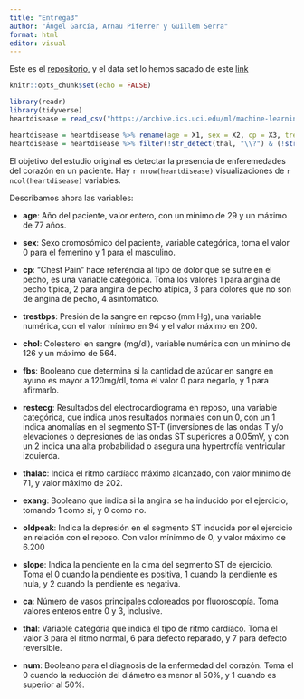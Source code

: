 ```yaml
---
title: "Entrega3"
author: "Ángel García, Arnau Piferrer y Guillem Serra"
format: html
editor: visual
---
```


<!-- Aixo per fer es beamer https://bookdown.org/yihui/rmarkdown/beamer-presentation.html -->
<!-- data set original https://archive.ics.uci.edu/dataset/45/heart+disease -->

Este es el [repositorio](https://github.com/GSMir/Entrega3), y el data set lo hemos sacado de este [link](https://archive.ics.uci.edu/dataset/45/heart+disease)

```r
knitr::opts_chunk$set(echo = FALSE)
```

```r
library(readr)
library(tidyverse)
heartdisease = read_csv("https://archive.ics.uci.edu/ml/machine-learning-databases/heart-disease/processed.cleveland.data", col_names = FALSE, show_col_types = FALSE)
```

```r
heartdisease = heartdisease %>% rename(age = X1, sex = X2, cp = X3, trestbps = X4, chol = X5, fbs = X6, restecg = X7, thalac = X8, exang = X9, oldpeak = X10, slope = X11, ca = X12, thal = X13, num = X14)
heartdisease = heartdisease %>% filter(!str_detect(thal, "\\?") & (!str_detect(ca, "\\?")))
```

El objetivo del estudio original es detectar la presencia de enferemedades del corazón en un paciente.
Hay `r nrow(heartdisease)` visualizaciones de `r ncol(heartdisease)` variables.



<!-- Cambiar nom de algunes de ses vairiables, perque tenguin mes sentit -->
Describamos ahora las variables:

* **age**: Año del paciente, valor entero, con un mínimo de 29 y un máximo de 77 años.

* **sex**: Sexo cromosómico del paciente, variable categórica, toma el valor 0 para el femenino y 1 para el masculino.

* **cp**: "Chest Pain" hace referéncia al tipo de dolor que se sufre en el pecho, es una variable categórica. Toma los valores 1 para angina de pecho típica, 2 para angina de pecho atípica, 3 para dolores que no son de angina de pecho, 4 asintomático.

* **trestbps**: Presión de la sangre en reposo (mm Hg), una variable numérica, con el valor mínimo en 94 y el valor máximo en 200.

* **chol**: Colesterol en sangre (mg/dl), variable numérica con un mínimo de 126 y un máximo de 564.

* **fbs**: Booleano que determina si la cantidad de azúcar en sangre en ayuno es mayor a 120mg/dl, toma el valor 0 para negarlo, y 1 para afirmarlo.

* **restecg**: Resultados del electrocardiograma en reposo, una variable categórica, que indica unos resultados normales con un 0, con un 1 indica anomalías en el segmento ST-T (inversiones de las ondas T y/o elevaciones o depresiones de las ondas ST superiores a 0.05mV, y con un 2 indica una alta probabilidad o asegura una hypertrofía ventricular izquierda.

* **thalac**: Indica el ritmo cardíaco máximo alcanzado, con valor mínimo de 71, y valor máximo de 202.

* **exang**: Booleano que indica si la angina se ha inducido por el ejercicio, tomando 1 como si, y 0 como no.

* **oldpeak**: Indica la depresión en el segmento ST inducida por el ejercicio en relación con el reposo. Con valor mínimmo de 0, y valor máximo de 6.200

* **slope**: Indica la pendiente en la cima del segmento ST de ejercicio. Toma el 0 cuando la pendiente es positiva, 1 cuando la pendiente es nula, y 2 cuando la pendiente es negativa.

* **ca**: Número de vasos principales coloreados por fluoroscopía. Toma valores enteros entre 0 y 3, inclusive.

* **thal**: Variable categória que indica el tipo de ritmo cardíaco. Toma el valor 3 para el ritmo normal, 6 para defecto reparado, y 7 para defecto reversible. 

* **num**: Booleano para el diagnosis de la enfermedad del corazón. Toma el 0 cuando la reducción del diámetro es menor al 50%, y 1 cuando es superior al 50%.





